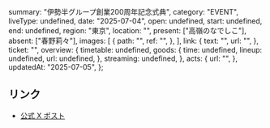   summary: "伊勢半グループ創業200周年記念式典",
  category: "EVENT",
  liveType: undefined,
  date: "2025-07-04",
  open: undefined,
  start: undefined,
  end: undefined,
  region: "東京",
  location: "",
  present: ["高嶺のなでしこ"],
  absent: ["春野莉々"],
  images: [
    {
      path: "",
      ref: "",
    },
  ],
  link: {
    text: "",
    url: "",
  },
  ticket: "",
  overview: {
    timetable: undefined,
    goods: {
      time: undefined,
      lineup: undefined,
      url: undefined,
    },
    streaming: undefined,
  },
  acts: {
    url: "",
  },
  updatedAt: "2025-07-05",
};

## リンク

- [公式 X ポスト](https://x.com/takanenofficial/status/1941137444474417343)
